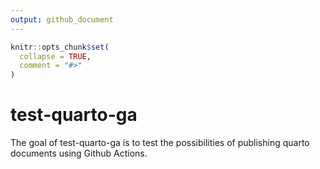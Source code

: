 ```yaml
---
output: github_document
---
```


<!-- README.md is generated from README.Rmd. Please edit that file -->

```r
knitr::opts_chunk$set(
  collapse = TRUE,
  comment = "#>"
)
```

# test-quarto-ga

<!-- badges: start -->
<!-- badges: end -->

The goal of test-quarto-ga is to test the possibilities of publishing quarto documents using Github Actions.
